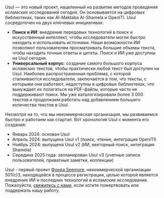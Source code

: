 Usul — это новый проект, нацеленный на развитие методов проведения исламских исследований сегодня. Он основывается на цифровых библиотеках, таких как Al-Maktaba Al-Shamela и OpenITI. Usul сосредоточен на двух ключевых инициативах:

- **Поиск и ИИ**: внедрение передовых технологий в поиск и искусственный интеллект, чтобы исследователи могли быстро находить и использовать источники. Наши возможности ИИ позволяют пользователям просматривать большие объемы текста, чтобы находить точные ответы и цитаты. Поиск и ИИ уже доступны на Usul сегодня.
- **Универсальный корпус**: создание самого большого корпуса исламских текстов, чтобы практически любой текст был доступен на Usul. Наиболее распространенная проблема, с которой сталкиваются исследователи, заключается в том, что тексты, с которыми они работают, недоступны в цифровых библиотеках, что вынуждает их полагаться на PDF-файлы, которые часто не поддерживают поиск. Мы уже каталогизировали более 3 000 текстов и продолжаем работать над добавлением большего количества текстов в Usul.

Несмотря на то, что мы некоммерческая организация, мы развиваемся быстро и работаем как стартап. Вот хронология Usul с момента его создания:

- Январь 2024: основан Usul
- Апрель 2024: выпущена Usul v1 (поиск, чтение, интеграция OpenITI)
- Ноябрь 2024: выпущена Usul v2 (ИИ, векторный поиск, интеграция Shamela)
- Середина 2025 года: запланирован Usul v3 (учетные записи пользователей, приватные заметки, коллекции)

Usul - первый проект <a href="https://digitalseem.org" target="_blank">Фонда Seemore</a>, некоммерческой организации 501(c)3, находящейся в процессе регистрации, целью которой является внедрение ИИ и последних технологий в исламские исследования. Пожалуйста, <a href="mailto:contact@digitalseem.org" target="_blank">свяжитесь с нами</a>, если хотите пожертвовать или поддержать нашу работу.
